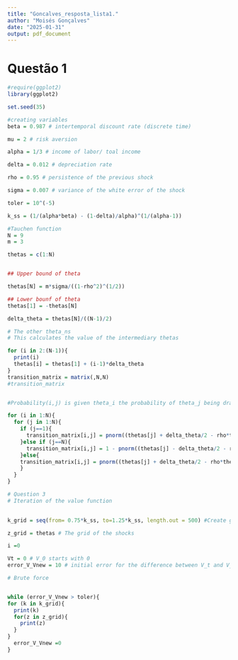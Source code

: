 ```yaml
---
title: "Goncalves_resposta_lista1."
author: "Moisés Gonçalves"
date: "2025-01-31"
output: pdf_document
---
```


# Questão 1 
```r
#require(ggplot2)
library(ggplot2)

set.seed(35)

#creating variables 
beta = 0.987 # intertemporal discount rate (discrete time)

mu = 2 # risk aversion

alpha = 1/3 # income of labor/ toal income 

delta = 0.012 # depreciation rate 

rho = 0.95 # persistence of the previous shock

sigma = 0.007 # variance of the white error of the shock

toler = 10^(-5)

k_ss = (1/(alpha*beta) - (1-delta)/alpha)^(1/(alpha-1))
```

```r
#Tauchen function
N = 9
m = 3

thetas = c(1:N)


## Upper bound of theta 

thetas[N] = m*sigma/((1-rho^2)^(1/2))

## Lower bounf of theta 
thetas[1] = -thetas[N]

delta_theta = thetas[N]/((N-1)/2)

# The other theta_ns
# This calculates the value of the intermediary thetas

for (i in 2:(N-1)){
  print(i)
  thetas[i] = thetas[1] + (i-1)*delta_theta
}
transition_matrix = matrix(,N,N)
#transition_matrix


#Probability(i,j) is given theta_i the probability of theta_j being draw in the next period

for (i in 1:N){
  for (j in 1:N){
    if (j==1){
      transition_matrix[i,j] = pnorm((thetas[j] + delta_theta/2 - rho*thetas[i])/sigma)
    }else if (j==N){
      transition_matrix[i,j] = 1 - pnorm((thetas[j] - delta_theta/2 - rho*thetas[i])/sigma)
    }else{
    transition_matrix[i,j] = pnorm((thetas[j] + delta_theta/2 - rho*thetas[i])/sigma) - pnorm((thetas[j] - delta_theta/2 - rho*thetas[i])/sigma)
    }
  }
}

```

```r
# Question 3
# Iteration of the value function

 
k_grid = seq(from= 0.75*k_ss, to=1.25*k_ss, length.out = 500) #Create grid for capital

z_grid = thetas # The grid of the shocks 

i =0

Vt = 0 # V_0 starts with 0
error_V_Vnew = 10 # initial error for the difference between V_t and V_t+1

# Brute force 


while (error_V_Vnew > toler){
for (k in k_grid){
  print(k)
  for(z in z_grid){
    print(z)
  }
}
  error_V_Vnew =0
}



```

